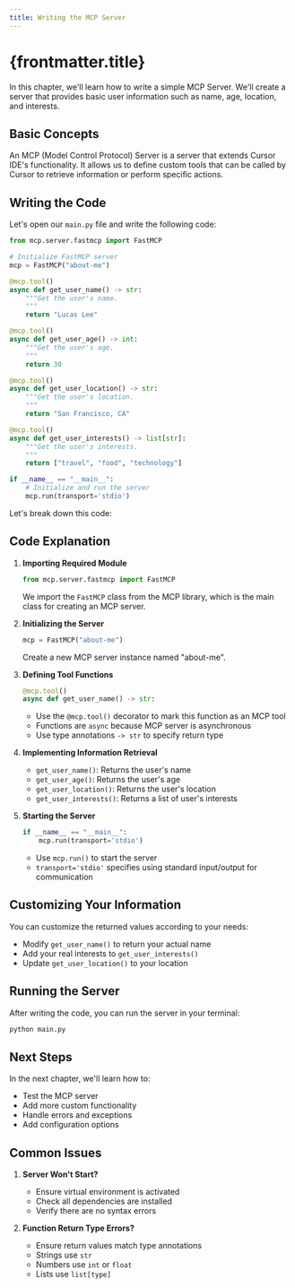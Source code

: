 ```yaml
---
title: Writing the MCP Server
---
```


# {frontmatter.title}

In this chapter, we'll learn how to write a simple MCP Server. We'll create a server that provides basic user information such as name, age, location, and interests.

## Basic Concepts

An MCP (Model Control Protocol) Server is a server that extends Cursor IDE's functionality. It allows us to define custom tools that can be called by Cursor to retrieve information or perform specific actions.

## Writing the Code

Let's open our `main.py` file and write the following code:

```python
from mcp.server.fastmcp import FastMCP

# Initialize FastMCP server
mcp = FastMCP("about-me")

@mcp.tool()
async def get_user_name() -> str:
    """Get the user's name.
    """
    return "Lucas Lee"

@mcp.tool()
async def get_user_age() -> int:
    """Get the user's age.
    """
    return 30

@mcp.tool()
async def get_user_location() -> str:
    """Get the user's location.
    """
    return "San Francisco, CA"

@mcp.tool()
async def get_user_interests() -> list[str]:
    """Get the user's interests.
    """
    return ["travel", "food", "technology"]

if __name__ == "__main__":
    # Initialize and run the server
    mcp.run(transport='stdio')
```

Let's break down this code:

## Code Explanation

1. **Importing Required Module**

   ```python
   from mcp.server.fastmcp import FastMCP
   ```

   We import the `FastMCP` class from the MCP library, which is the main class for creating an MCP server.

2. **Initializing the Server**

   ```python
   mcp = FastMCP("about-me")
   ```

   Create a new MCP server instance named "about-me".

3. **Defining Tool Functions**

   ```python
   @mcp.tool()
   async def get_user_name() -> str:
   ```

   - Use the `@mcp.tool()` decorator to mark this function as an MCP tool
   - Functions are `async` because MCP server is asynchronous
   - Use type annotations `-> str` to specify return type

4. **Implementing Information Retrieval**

   - `get_user_name()`: Returns the user's name
   - `get_user_age()`: Returns the user's age
   - `get_user_location()`: Returns the user's location
   - `get_user_interests()`: Returns a list of user's interests

5. **Starting the Server**
   ```python
   if __name__ == "__main__":
       mcp.run(transport='stdio')
   ```
   - Use `mcp.run()` to start the server
   - `transport='stdio'` specifies using standard input/output for communication

## Customizing Your Information

You can customize the returned values according to your needs:

- Modify `get_user_name()` to return your actual name
- Add your real interests to `get_user_interests()`
- Update `get_user_location()` to your location

## Running the Server

After writing the code, you can run the server in your terminal:

```bash
python main.py
```

## Next Steps

In the next chapter, we'll learn how to:

- Test the MCP server
- Add more custom functionality
- Handle errors and exceptions
- Add configuration options

## Common Issues

1. **Server Won't Start?**

   - Ensure virtual environment is activated
   - Check all dependencies are installed
   - Verify there are no syntax errors

2. **Function Return Type Errors?**
   - Ensure return values match type annotations
   - Strings use `str`
   - Numbers use `int` or `float`
   - Lists use `list[type]`
